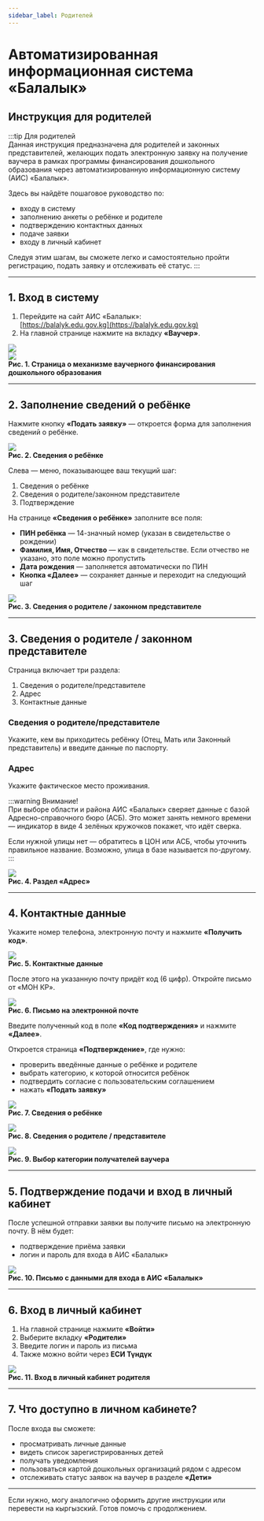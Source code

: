 ```yaml
---
sidebar_label: Родителей
---
```


# Автоматизированная информационная система «Балалык»  
## Инструкция для родителей

:::tip Для родителей  
Данная инструкция предназначена для родителей и законных представителей, желающих подать электронную заявку на получение ваучера в рамках программы финансирования дошкольного образования через автоматизированную информационную систему (АИС) «Балалык».  

Здесь вы найдёте пошаговое руководство по:
- входу в систему  
- заполнению анкеты о ребёнке и родителе  
- подтверждению контактных данных  
- подаче заявки  
- входу в личный кабинет  

Следуя этим шагам, вы сможете легко и самостоятельно пройти регистрацию, подать заявку и отслеживать её статус.
:::

---

## 1. Вход в систему

1. Перейдите на сайт АИС «Балалык»:  
   [https://balalyk.edu.gov.kg](https://balalyk.edu.gov.kg)  
2. На главной странице нажмите на вкладку **«Ваучер»**.

![](/img/vaucher/parent/vaucher.png)  
![](/img/vaucher/parent/pic1.png)  
**Рис. 1. Страница о механизме ваучерного финансирования дошкольного образования**

---

## 2. Заполнение сведений о ребёнке

Нажмите кнопку **«Подать заявку»** — откроется форма для заполнения сведений о ребёнке.  

![](/img/vaucher/parent/pic2.png)  
**Рис. 2. Сведения о ребёнке**

Слева — меню, показывающее ваш текущий шаг:
1. Сведения о ребёнке  
2. Сведения о родителе/законном представителе  
3. Подтверждение

На странице **«Сведения о ребёнке»** заполните все поля:
- **ПИН ребёнка** — 14-значный номер (указан в свидетельстве о рождении)  
- **Фамилия, Имя, Отчество** — как в свидетельстве. Если отчество не указано, это поле можно пропустить  
- **Дата рождения** — заполняется автоматически по ПИН  
- **Кнопка «Далее»** — сохраняет данные и переходит на следующий шаг

![](/img/vaucher/parent/pic3.png)  
**Рис. 3. Сведения о родителе / законном представителе**

---

## 3. Сведения о родителе / законном представителе

Страница включает три раздела:
1. Сведения о родителе/представителе  
2. Адрес  
3. Контактные данные

### Сведения о родителе/представителе  
Укажите, кем вы приходитесь ребёнку (Отец, Мать или Законный представитель) и введите данные по паспорту.

### Адрес  
Укажите фактическое место проживания.

:::warning Внимание!  
При выборе области и района АИС «Балалык» сверяет данные с базой Адресно-справочного бюро (АСБ). Это может занять немного времени — индикатор в виде 4 зелёных кружочков покажет, что идёт сверка.  

Если нужной улицы нет — обратитесь в ЦОН или АСБ, чтобы уточнить правильное название. Возможно, улица в базе называется по-другому.  
:::

![](/img/vaucher/parent/pic4.png)  
**Рис. 4. Раздел «Адрес»**

---

## 4. Контактные данные

Укажите номер телефона, электронную почту и нажмите **«Получить код»**.

![](/img/vaucher/parent/pic5.png)  
**Рис. 5. Контактные данные**

После этого на указанную почту придёт код (6 цифр). Откройте письмо от «МОН КР».  

![](/img/vaucher/parent/pic6.png)  
**Рис. 6. Письмо на электронной почте**

Введите полученный код в поле **«Код подтверждения»** и нажмите **«Далее»**.  

Откроется страница **«Подтверждение»**, где нужно:
- проверить введённые данные о ребёнке и родителе  
- выбрать категорию, к которой относится ребёнок  
- подтвердить согласие с пользовательским соглашением  
- нажать **«Подать заявку»**

![](/img/vaucher/parent/pic7.png)  
**Рис. 7. Сведения о ребёнке**

![](/img/vaucher/parent/pic8.png)  
**Рис. 8. Сведения о родителе / представителе**

![](/img/vaucher/parent/pic9.png)  
**Рис. 9. Выбор категории получателей ваучера**

---

## 5. Подтверждение подачи и вход в личный кабинет

После успешной отправки заявки вы получите письмо на электронную почту. В нём будет:  
- подтверждение приёма заявки  
- логин и пароль для входа в АИС «Балалык»

![](/img/vaucher/parent/pic10.png)  
**Рис. 10. Письмо с данными для входа в АИС «Балалык»**

---

## 6. Вход в личный кабинет

1. На главной странице нажмите **«Войти»**  
2. Выберите вкладку **«Родители»**  
3. Введите логин и пароль из письма  
4. Также можно войти через **ЕСИ Түндүк**

![](/img/vaucher/parent/pic11.png)  
**Рис. 11. Вход в личный кабинет родителя**

---

## 7. Что доступно в личном кабинете?

После входа вы сможете:
- просматривать личные данные  
- видеть список зарегистрированных детей  
- получать уведомления  
- пользоваться картой дошкольных организаций рядом с адресом  
- отслеживать статус заявок на ваучер в разделе **«Дети»**

---

Если нужно, могу аналогично оформить другие инструкции или перевести на кыргызский. Готов помочь с продолжением.
